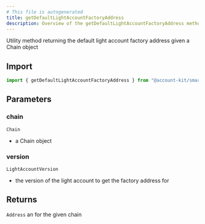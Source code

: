```yaml
---
# This file is autogenerated
title: getDefaultLightAccountFactoryAddress
description: Overview of the getDefaultLightAccountFactoryAddress method
---
```



Utility method returning the default light account factory address given a Chain object

## Import

```ts
import { getDefaultLightAccountFactoryAddress } from "@account-kit/smart-contracts";
```

## Parameters

### chain

`Chain`

- a Chain object

### version

`LightAccountVersion`

- the version of the light account to get the factory address for

## Returns

`Address`
an for the given chain
